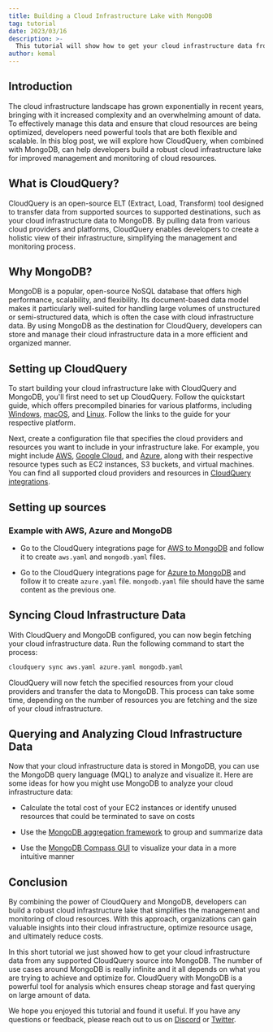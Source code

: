 ```yaml
---
title: Building a Cloud Infrastructure Lake with MongoDB
tag: tutorial
date: 2023/03/16
description: >-
  This tutorial will show how to get your cloud infrastructure data from any supported CloudQuery source into MongoDB
author: kemal
---
```



<BlogHeader/>

## Introduction

The cloud infrastructure landscape has grown exponentially in recent years, bringing with it increased complexity and an overwhelming amount of data. To effectively manage this data and ensure that cloud resources are being optimized, developers need powerful tools that are both flexible and scalable. In this blog post, we will explore how CloudQuery, when combined with MongoDB, can help developers build a robust cloud infrastructure lake for improved management and monitoring of cloud resources.

## What is CloudQuery?

CloudQuery is an open-source ELT (Extract, Load, Transform) tool designed to transfer data from supported sources to supported destinations, such as your cloud infrastructure data to MongoDB. By pulling data from various cloud providers and platforms, CloudQuery enables developers to create a holistic view of their infrastructure, simplifying the management and monitoring process.

## Why MongoDB?

MongoDB is a popular, open-source NoSQL database that offers high performance, scalability, and flexibility. Its document-based data model makes it particularly well-suited for handling large volumes of unstructured or semi-structured data, which is often the case with cloud infrastructure data. By using MongoDB as the destination for CloudQuery, developers can store and manage their cloud infrastructure data in a more efficient and organized manner.


## Setting up CloudQuery

To start building your cloud infrastructure lake with CloudQuery and MongoDB, you'll first need to set up CloudQuery. Follow the quickstart guide, which offers precompiled binaries for various platforms, including [Windows](https://www.cloudquery.io/docs/quickstart/windows), [macOS](https://www.cloudquery.io/docs/quickstart/macOS), and [Linux](https://www.cloudquery.io/docs/quickstart/linux). Follow the links to the guide for your respective platform.

Next, create a configuration file that specifies the cloud providers and resources you want to include in your infrastructure lake. For example, you might include [AWS](https://www.cloudquery.io/integrations/aws), [Google Cloud](https://www.cloudquery.io/integrations/gcp), and [Azure](https://www.cloudquery.io/integrations/azure), along with their respective resource types such as EC2 instances, S3 buckets, and virtual machines. You can find all supported cloud providers and resources in [CloudQuery integrations](https://www.cloudquery.io/integrations).

## Setting up sources

### Example with AWS, Azure and MongoDB

- Go to the CloudQuery integrations page for [AWS to MongoDB](https://www.cloudquery.io/integrations/aws/mongodb) and follow it to create `aws.yaml` and `mongodb.yaml` files.

- Go to the CloudQuery integrations page for [Azure to MongoDB](https://www.cloudquery.io/integrations/azure/mongodb) and follow it to create `azure.yaml` file. `mongodb.yaml` file should have the same content as the previous one.

## Syncing Cloud Infrastructure Data

With CloudQuery and MongoDB configured, you can now begin fetching your cloud infrastructure data. Run the following command to start the process:

```bash
cloudquery sync aws.yaml azure.yaml mongodb.yaml
```

CloudQuery will now fetch the specified resources from your cloud providers and transfer the data to MongoDB. This process can take some time, depending on the number of resources you are fetching and the size of your cloud infrastructure.

## Querying and Analyzing Cloud Infrastructure Data

Now that your cloud infrastructure data is stored in MongoDB, you can use the MongoDB query language (MQL) to analyze and visualize it. Here are some ideas for how you might use MongoDB to analyze your cloud infrastructure data:

- Calculate the total cost of your EC2 instances or identify unused resources that could be terminated to save on costs

- Use the [MongoDB aggregation framework](https://www.mongodb.com/docs/manual/aggregation/) to group and summarize data

- Use the [MongoDB Compass GUI](https://www.mongodb.com/products/compass) to visualize your data in a more intuitive manner


## Conclusion

By combining the power of CloudQuery and MongoDB, developers can build a robust cloud infrastructure lake that simplifies the management and monitoring of cloud resources. With this approach, organizations can gain valuable insights into their cloud infrastructure, optimize resource usage, and ultimately reduce costs.

In this short tutorial we just showed how to get your cloud infrastructure data from any supported CloudQuery source into MongoDB. The number of use cases around MongoDB is really infinite and it all depends on what you are trying to achieve and optimize for. CloudQuery with MongoDB is a powerful tool for analysis which ensures cheap storage and fast querying on large amount of data.

We hope you enjoyed this tutorial and found it useful. If you have any questions or feedback, please reach out to us on [Discord](https://www.cloudquery.io/discord) or [Twitter](https://twitter.com/cloudqueryio).



